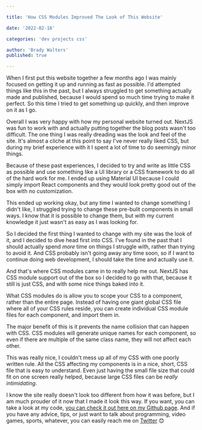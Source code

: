 ```yaml
---

title: 'How CSS Modules Improved The Look of This Website'

date: '2022-02-18'

categories: 'dev projects css'

author: 'Brady Walters'
published: true

---
```

When I first put this website together a few months ago I was mainly focused on getting it up and running as fast as possible. I'd attempted things like this in the past, but I always struggled to get something actually made and published, because I would spend so much time trying to make it perfect. So this time I tried to get something up quickly, and then improve on it as I go.

Overall I was very happy with how my personal website turned out. NextJS was fun to work with and actually putting together the blog posts wasn't too difficult. The one thing I was really dreading was the look and feel of the site. It's almost a cliche at this point to say I've never really liked CSS, but during my brief experience with it I spent a lot of time to do seemingly minor things.

Because of these past experiences, I decided to try and write as little CSS as possible and use something like a UI library or a CSS framework to do all of the hard work for me. I ended up using Material UI because I could simply import React components and they would look pretty good out of the box with no customization. 

This ended up working okay, but any time I wanted to change something I didn't like, I struggled trying to change these pre-bulit components in small ways. I know that it is possible to change them, but with my current knowledge it just wasn't as easy as I was looking for.

So I decided the first thing I wanted to change with my site was the look of it, and I decided to dive head first into CSS. I've found in the past that I should actually spend *more* time on things I struggle with, rather than trying to avoid it. And CSS probably isn't going away any time soon, so if I want to continue doing web development, I should take the time and actually use it.

And that's where CSS modules came in to really help me out. NextJS has CSS module support out of the box so I decided to go with that, because it still is just CSS, and with some nice things baked into it. 

What CSS modules do is allow you to scope your CSS to a component, rather than the entire page. Instead of having one giant global CSS file where all of your CSS rules reside, you can create individual CSS module files for each component, and import them in. 

The major benefit of this is it prevents the name collision that can happen with CSS. CSS modules will generate unique names for each component, so even if there are multiple of the same class name, they will not affect each other. 

This was really nice, I couldn't mess up all of my CSS with one poorly written rule. All the CSS affecting my components is in a nice, short, CSS file that is easy to understand. Even just having the small file size that could fit on one screen really helped, because large CSS files can be *really intimidating*.

I know the site really doesn't look too different from how it was before, but I am much prouder of it now that I made it look this way. If you want, you can take a look at my code, [you can check it out here on my Github page](https://github.com/BradyWalters/brady-walters). And if you have any advice, tips, or just want to talk about programming, video games, sports, whatever, you can easily reach me on [Twitter](https://twitter.com/bradywalters_) 😊